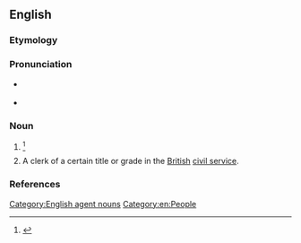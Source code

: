 ==English==

===Etymology===
{{suffix|abstract|or|lang=en}}

===Pronunciation===
* {{a|US}} {{IPA|/æbˈstɹæk.tɚ/|lang=en}}
* {{rhymes|æktə(ɹ)|lang=en}}

===Noun===
{{en-noun}}

# {{alternative form of|abstracter|lang=en}} {{defdate|First attested in the mid 17<sup>th</sup> century.}}<ref name=SOED>{{R:SOED5|page=10}}</ref>
# {{lb|en|dated|historical|UK}} A clerk of a certain title or grade in the [[British]] [[civil service]].

===References===
<references/>

[[Category:English agent nouns]]
[[Category:en:People]]